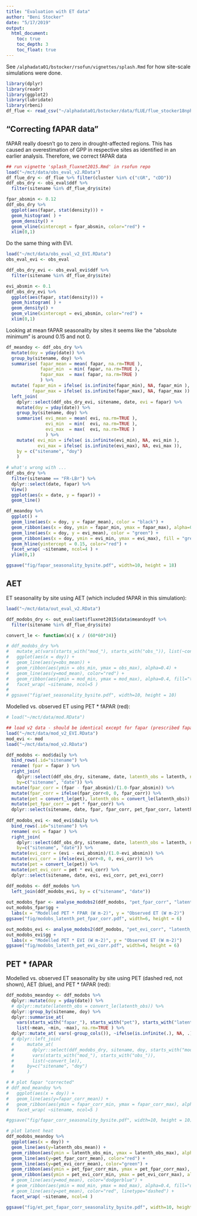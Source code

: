 ```yaml
---
title: "Evaluation with ET data"
author: "Beni Stocker"
date: "5/17/2019"
output:
  html_document:
    toc: true
    toc_depth: 3
    toc_float: true
---
```


See `/alphadata01/bstocker/rsofun/vignettes/splash.Rmd` for how site-scale simulations were done.

```r
library(dplyr)
library(readr)
library(ggplot2)
library(lubridate)
library(rbeni)
df_flue <- read_csv("~/alphadata01/bstocker/data/fLUE/flue_stocker18nphyt.csv")
```

## "Correcting fAPAR data"

fAPAR really doesn't go to zero in drought-affected regions. This has caused an overestimation of GPP in respective sites as identified in an earlier analysis. Therefore, we correct fAPAR data
```r
## run vignette 'splash_fluxnet2015.Rmd' in rsofun repo
load("~/mct/data/obs_eval_v2.RData")
df_flue_dry <- df_flue %>% filter(cluster %in% c("cGR", "cDD"))
ddf_obs_dry <- obs_eval$ddf %>% 
  filter(sitename %in% df_flue_dry$site)

fpar_absmin <- 0.12
ddf_obs_dry %>% 
  ggplot(aes(fapar, stat(density))) +
  geom_histogram( ) +
  geom_density() +
  geom_vline(xintercept = fpar_absmin, color="red") +
  xlim(0,1)
```

Do the same thing with EVI.
```r
load("~/mct/data/obs_eval_v2_EVI.RData")
obs_eval_evi <- obs_eval

ddf_obs_dry_evi <- obs_eval_evi$ddf %>% 
  filter(sitename %in% df_flue_dry$site)

evi_absmin <- 0.1
ddf_obs_dry_evi %>% 
  ggplot(aes(fapar, stat(density))) +
  geom_histogram( ) +
  geom_density() +
  geom_vline(xintercept = evi_absmin, color="red") +
  xlim(0,1)
```


Looking at mean fAPAR seasonality by sites it seems like the "absolute minimum" is around 0.15 and not 0.
```r
df_meandoy <- ddf_obs_dry %>% 
  mutate(doy = yday(date)) %>% 
  group_by(sitename, doy) %>% 
  summarise( fapar_mean = mean( fapar, na.rm=TRUE ), 
             fapar_min  = min( fapar, na.rm=TRUE ), 
             fapar_max  = max( fapar, na.rm=TRUE )
             ) %>%
  mutate( fapar_min = ifelse( is.infinite(fapar_min), NA, fapar_min ), 
          fapar_max = ifelse( is.infinite(fapar_max), NA, fapar_max )) %>% 
  left_join(
    dplyr::select(ddf_obs_dry_evi, sitename, date, evi = fapar) %>% 
    mutate(doy = yday(date)) %>% 
    group_by(sitename, doy) %>% 
    summarise( evi_mean = mean( evi, na.rm=TRUE ), 
               evi_min  = min(  evi, na.rm=TRUE ), 
               evi_max  = max(  evi, na.rm=TRUE )
               ) %>%
    mutate( evi_min = ifelse( is.infinite(evi_min), NA, evi_min ), 
            evi_max = ifelse( is.infinite(evi_max), NA, evi_max )),
    by = c("sitename", "doy")
    )
  
# what's wrong with ...
ddf_obs_dry %>% 
  filter(sitename == "FR-LBr") %>% 
  dplyr::select(date, fapar) %>% 
  View()
  ggplot(aes(x = date, y = fapar)) +
  geom_line()

df_meandoy %>% 
  ggplot() +
  geom_line(aes(x = doy, y = fapar_mean), color = "black") +
  geom_ribbon(aes(x = doy, ymin = fapar_min, ymax = fapar_max), alpha=0.4) +
  geom_line(aes(x = doy, y = evi_mean), color = "green") +
  geom_ribbon(aes(x = doy, ymin = evi_min, ymax = evi_max), fill = "green", alpha=0.4) +
  geom_hline(yintercept = 0.15, color="red") +
  facet_wrap( ~sitename, ncol=4 ) +
  ylim(0,1)

ggsave("fig/fapar_seasonality_bysite.pdf", width=10, height = 18)
```


## AET

ET seasonality by site using AET (which included fAPAR in this simulation):

```r
load("~/mct/data/out_eval_v2.RData")

ddf_modobs_dry <- out_eval$aet$fluxnet2015$data$meandoydf %>% 
  filter(sitename %in% df_flue_dry$site)

convert_le <- function(x){ x / (60*60*24)}

# ddf_modobs_dry %>%
#   mutate_at(vars(starts_with("mod_"), starts_with("obs_")), list(~convert_le)) %>%
#   ggplot(aes(x = doy)) +
#   geom_line(aes(y=obs_mean)) +
#   geom_ribbon(aes(ymin = obs_min, ymax = obs_max), alpha=0.4) +
#   geom_line(aes(y=mod_mean), color="red") +
#   geom_ribbon(aes(ymin = mod_min, ymax = mod_max), alpha=0.4, fill="tomato") +
#   facet_wrap( ~sitename, ncol=5 )
# 
# ggsave("fig/aet_seasonality_bysite.pdf", width=10, height = 10)
```

Modelled vs. observed ET using PET * fAPAR (red):
```r
# load("~/mct/data/mod.RData")

## load v2 data - should be identical except for fapar (prescribed fapar not used for water balance in these simulations)
load("~/mct/data/mod_v2_EVI.RData") 
mod_evi <- mod
load("~/mct/data/mod_v2.RData")

ddf_modobs <- mod$daily %>% 
  bind_rows(.id="sitename") %>% 
  rename( fpar = fapar ) %>% 
  right_join(
    dplyr::select(ddf_obs_dry, sitename, date, latenth_obs = latenth, netrad_obs = netrad),
    by=c("sitename", "date")) %>%
  mutate(fpar_corr = (fpar - fpar_absmin)/(1.0-fpar_absmin)) %>% 
  mutate(fpar_corr = ifelse(fpar_corr<0, 0, fpar_corr)) %>% 
  mutate(pet = convert_le(pet), latenth_obs = convert_le(latenth_obs)) %>% 
  mutate(pet_fpar_corr = pet * fpar_corr) %>% 
  dplyr::select(sitename, date, fpar, fpar_corr, pet_fpar_corr, latenth_obs, netrad_obs)
  
ddf_modobs_evi <- mod_evi$daily %>% 
  bind_rows(.id="sitename") %>% 
  rename( evi = fapar ) %>% 
  right_join(
    dplyr::select(ddf_obs_dry, sitename, date, latenth_obs = latenth, netrad_obs = netrad),
    by=c("sitename", "date")) %>%
  mutate(evi_corr = (evi - evi_absmin)/(1.0-evi_absmin)) %>% 
  mutate(evi_corr = ifelse(evi_corr<0, 0, evi_corr)) %>% 
  mutate(pet = convert_le(pet)) %>% 
  mutate(pet_evi_corr = pet * evi_corr) %>% 
  dplyr::select(sitename, date, evi, evi_corr, pet_evi_corr)

ddf_modobs <- ddf_modobs %>% 
  left_join(ddf_modobs_evi, by = c("sitename", "date"))
    
out_modobs_fpar <- analyse_modobs2(ddf_modobs, "pet_fpar_corr", "latenth_obs", type = "heat")
out_modobs_fpar$gg +
  labs(x = "Modelled PET * FPAR (W m-2)", y = "Observed ET (W m-2)")
ggsave("fig/modobs_latenth_pet_fpar_corr.pdf", width=6, height = 6)

out_modobs_evi <- analyse_modobs2(ddf_modobs, "pet_evi_corr", "latenth_obs", type = "heat")
out_modobs_evi$gg +
  labs(x = "Modelled PET * EVI (W m-2)", y = "Observed ET (W m-2)")
ggsave("fig/modobs_latenth_pet_evi_corr.pdf", width=6, height = 6)
```

## PET * fAPAR

Modelled vs. observed ET seasonality by site using PET (dashed red, not shown), AET (blue), and PET * fAPAR (red):
```r
ddf_modobs_meandoy <- ddf_modobs %>% 
  dplyr::mutate(doy = yday(date)) %>% 
  # dplyr::mutate(latenth_obs = convert_le(latenth_obs)) %>% 
  dplyr::group_by(sitename, doy) %>% 
  dplyr::summarise_at( 
    vars(starts_with("fapar_"), starts_with("pet"), starts_with("latenth")), 
    list(~mean, ~min, ~max), na.rm=TRUE ) %>% 
  dplyr::mutate_at( vars(-group_cols()), ~ifelse(is.infinite(.), NA, .))
  # dplyr::left_join(
  #     mutate_at( 
  #       dplyr::select(ddf_modobs_dry, sitename, doy, starts_with("mod_")), 
  #       vars(starts_with("mod_"), starts_with("obs_")), 
  #       list(~convert_le)),
  #     by=c("sitename", "doy")
  #     )

# # plot fapar "corrected"
# ddf_mod_meandoy %>% 
#   ggplot(aes(x = doy)) +
#   geom_line(aes(y=fapar_corr_mean)) +
#   geom_ribbon(aes(ymin = fapar_corr_min, ymax = fapar_corr_max), alpha=0.4) +
#   facet_wrap( ~sitename, ncol=5 )

#ggsave("fig/fapar_corr_seasonality_bysite.pdf", width=10, height = 10)

# plot latent heat
ddf_modobs_meandoy %>% 
  ggplot(aes(x = doy)) +
  geom_line(aes(y=latenth_obs_mean)) +
  geom_ribbon(aes(ymin = latenth_obs_min, ymax = latenth_obs_max), alpha=0.4) +
  geom_line(aes(y=pet_fpar_corr_mean), color="red") +
  geom_line(aes(y=pet_evi_corr_mean), color="green") +
  geom_ribbon(aes(ymin = pet_fpar_corr_min, ymax = pet_fpar_corr_max), alpha=0.4, fill="red") +
  geom_ribbon(aes(ymin = pet_evi_corr_min, ymax = pet_evi_corr_max), alpha=0.4, fill="green") +
  # geom_line(aes(y=mod_mean), color="dodgerblue") +
  # geom_ribbon(aes(ymin = mod_min, ymax = mod_max), alpha=0.4, fill="dodgerblue") +
  # geom_line(aes(y=pet_mean), color="red", linetype="dashed") +
  facet_wrap( ~sitename, ncol=4 )

ggsave("fig/et_pet_fapar_corr_seasonality_bysite.pdf", width=10, height = 10)
```


